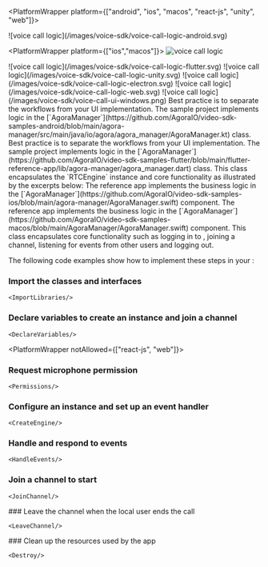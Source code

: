 
<PlatformWrapper platform={["android", "ios", "macos", "react-js", "unity", "web"]}>

<PlatformWrapper platform="android">
![voice call logic](/images/voice-sdk/voice-call-logic-android.svg)
</PlatformWrapper>

<PlatformWrapper platform={["ios","macos"]}>
![voice call logic](/images/voice-sdk/voice-call-logic-ios.svg)
</PlatformWrapper>

<PlatformWrapper platform="flutter">
![voice call logic](/images/voice-sdk/voice-call-logic-flutter.svg)
</PlatformWrapper>

<PlatformWrapper platform="unity, unreal">
![voice call logic](/images/voice-sdk/voice-call-logic-unity.svg)
</PlatformWrapper>

<PlatformWrapper platform="electron">
![voice call logic](/images/voice-sdk/voice-call-logic-electron.svg)
</PlatformWrapper>

<PlatformWrapper platform="web, react-js">
![voice call logic](/images/voice-sdk/voice-call-logic-web.svg)
</PlatformWrapper>

<PlatformWrapper platform="windows">
![voice call logic](/images/voice-sdk/voice-call-ui-windows.png)
</PlatformWrapper>

<PlatformWrapper platform="android">
Best practice is to separate the <Vpd k="NAME" /> workflows from your UI implementation. The <Vpd  k="SDK" />
  sample project implements <Vpd k="PRODUCT" /> logic in the
  [`AgoraManager`](https://github.com/AgoraIO/video-sdk-samples-android/blob/main/agora-manager/src/main/java/io/agora/agora_manager/AgoraManager.kt) class.
</PlatformWrapper>
<PlatformWrapper platform="flutter">
Best practice is to separate the <Vpd k="NAME" /> workflows from your UI implementation. The <Vpd  k="SDK" /> sample project implements <Vpd k="PRODUCT" /> logic in the
  [`AgoraManager`](https://github.com/AgoraIO/video-sdk-samples-flutter/blob/main/flutter-reference-app/lib/agora-manager/agora_manager.dart) class.
</PlatformWrapper>
<PlatformWrapper platform={["flutter","android"]}>
  This class encapsulates the `RTCEngine` instance and core functionality as illustrated by the excerpts below:
</PlatformWrapper>
<PlatformWrapper platform={["ios","macos"]}>
<PlatformWrapper platform="ios">
The <Vpd k="SDK" /> reference app implements the <Vg k="PRODUCT" />  business logic in the [`AgoraManager`](https://github.com/AgoraIO/video-sdk-samples-ios/blob/main/agora-manager/AgoraManager.swift) component.
</PlatformWrapper>
<PlatformWrapper platform="macos">
The <Vpd k="SDK" /> reference app implements the <Vg k="PRODUCT" />  business logic in the [`AgoraManager`](https://github.com/AgoraIO/video-sdk-samples-macos/blob/main/AgoraManager/AgoraManager.swift) component.
</PlatformWrapper>
This class encapsulates core functionality such as logging in to <Vg k="AGORA_BACKEND" />, joining a channel, listening for events from other users and logging out.

The following code examples show how to implement these steps in your <Vpl k="CLIENT" />:
</PlatformWrapper>

### Import the <Vpd k="SDK" /> classes and interfaces

    <ImportLibraries/>

### Declare variables to create an <Vg k="ENGINE" /> instance and join a channel

    <DeclareVariables/>

<PlatformWrapper notAllowed={["react-js", "web"]}>
### Request microphone permission

    <Permissions/>
</PlatformWrapper>

### Configure an <Vg k="ENGINE" /> instance and set up an event handler

    <CreateEngine/>

### Handle and respond to  <Vg k="ENGINE" /> events

    <HandleEvents/>

### Join a channel to start <Vpd k="PRODUCT" />

    <JoinChannel/>

<PlatformWrapper notAllowed="react-js">
### Leave the channel when the local user ends the call

    <LeaveChannel/>
</PlatformWrapper>

<PlatformWrapper notAllowed="web">
### Clean up the resources used by the app

    <Destroy/>

</PlatformWrapper>

</PlatformWrapper>
